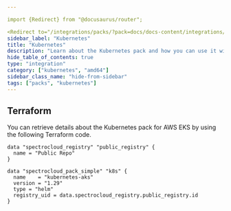 ```yaml
---

import {Redirect} from "@docusaurus/router";

<Redirect to="/integrations/packs/?pack=docs/docs-content/integrations/kubernetes-aks" />
sidebar_label: "Kubernetes"
title: "Kubernetes"
description: "Learn about the Kubernetes pack and how you can use it with your host clusters."
hide_table_of_contents: true
type: "integration"
category: ["kubernetes", "amd64"]
sidebar_class_name: "hide-from-sidebar"
tags: ["packs", "kubernetes"]
---
```



<Redirect to="/integrations/packs/?pack=docs/docs-content/integrations/kubernetes-aks" />

<PartialsComponent category="packs" name="kubernetes-generic" />

## Terraform

You can retrieve details about the Kubernetes pack for AWS EKS by using the following Terraform code.

```hcl
data "spectrocloud_registry" "public_registry" {
  name = "Public Repo"
}

data "spectrocloud_pack_simple" "k8s" {
  name    = "kubernetes-aks"
  version = "1.29"
  type = "helm"
  registry_uid = data.spectrocloud_registry.public_registry.id
}
```
